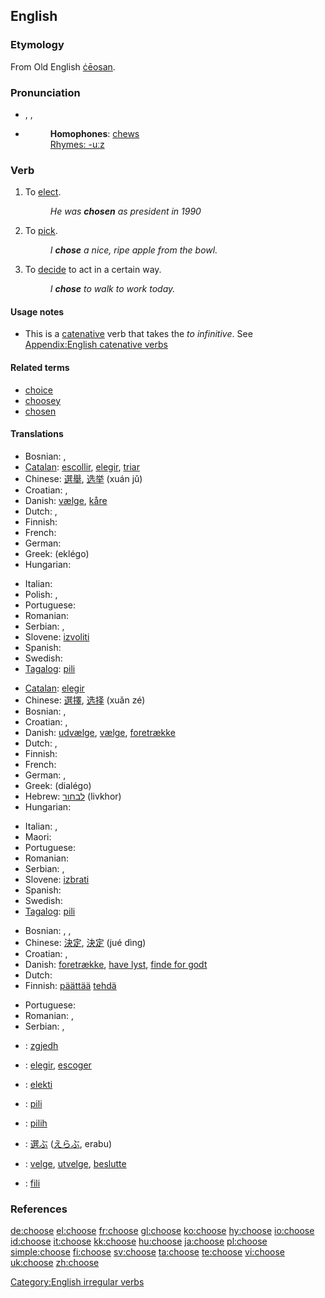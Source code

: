 ==English==

===Etymology===
From Old English [[ceosan|ċēosan]].

===Pronunciation===
*{{AHD|cho͞oz}}, {{IPA|/tʃuːz/}}, {{SAMPA|/tSu:z/}}
*{{audio|en-us-choose.ogg|Audio (US)}}
*: '''Homophones''': [[chew]]s
*: [[Rhymes:English:-uːz|Rhymes: -uːz]]

===Verb===
{{en-verb|chooses|choosing|chose|chosen}}

# To [[elect]].
#: ''He was '''chosen''' as president in 1990''
# To [[pick]].
#: ''I '''chose''' a nice, ripe apple from the bowl.''
# To [[decide]] to act in a certain way.
#: ''I '''chose''' to walk to work today.''

====Usage notes====
* This is a [[catenative]] verb that takes the ''to infinitive''. See [[Appendix:English catenative verbs]]

====Related terms====
*[[choice]]
*[[choosey]]
*[[chosen]]

====Translations====
{{trans-top|to elect}}
* Bosnian: {{t|bs|izabrati}}, {{t|bs|odabrati}}
* [[Catalan]]: [[escollir]], [[elegir]], [[triar]]
* Chinese: [[選舉]], [[选举]] (xuán jǔ)
* Croatian: {{t|hr|izabrati}}, {{t|hr|odabrati}}
* Danish: [[vælge]], [[kåre]]
* Dutch: {{t+|nl|kiezen}}, {{t+|nl|verkiezen}}
* Finnish: {{t+|fi|valita}}
* French: {{t+|fr|choisir}}
* German: {{t+|de|wählen}}
* Greek: {{t+|el|εκλέγω|sc=Grek}} (eklégo)
* Hungarian: {{t|hu|megválaszt}}
{{trans-mid}}
* Italian: {{t+|it|eleggere}}
* Polish: {{t+|pl|wybierać}}, {{t-|pl|wybrać}}
* Portuguese: {{t-|pt|escolher}}
* Romanian: {{t-|ro|alege}}
* Serbian: {{t|sr|izabrati}}, {{t|sr|odabrati}}
* Slovene: [[izvoliti]]
* Spanish: {{t+|es|elegir}}
* Swedish: {{t+|sv|välja}}
* [[Tagalog]]: [[pili]]
{{trans-bottom}}

{{trans-top|to pick}}
* [[Catalan]]: [[elegir]]
* Chinese: [[選擇]], [[选择]] (xuǎn zé)
* Bosnian: {{t|bs|izabrati}}, {{t|bs|odabrati}}
* Croatian: {{t|hr|izabrati}}, {{t|hr|odabrati}}
* Danish: [[udvælge]], [[vælge]], [[foretrække]]
* Dutch: {{t+|nl|kiezen}}, {{t+|nl|uitkiezen}}
* Finnish: {{t+|fi|valita}}
* French: {{t+|fr|choisir}}
* German: {{t-|de|auswählen}}, {{t+|de|wählen}}
* Greek: {{t+|el|διαλέγω|sc=Grek}} (dialégo)
* Hebrew: [[לבחור]] (livkhor)
* Hungarian: {{t|hu|kiválaszt}}
{{trans-mid}}
* Italian: {{t+|it|scegliere}}, {{t+|it|selezionare}}
* Maori: {{t-|mi|whiri|xs=Maori}}
* Portuguese: {{t-|pt|escolher}}
* Romanian: {{t-|ro|alege}}
* Serbian: {{t|sr|izabrati}}, {{t|sr|odabrati}}
* Slovene: [[izbrati]]
* Spanish: {{t-|es|escoger}}
* Swedish: {{t+|sv|välja}}
* [[Tagalog]]: [[pili]]
{{trans-bottom}}

{{trans-top|to decide to act in a certain way}}
* Bosnian: {{t|bs|odlučiti}}, {{t|bs|odabrati}}, 
* Chinese: [[決定]], [[決定]] (jué dìng)
* Croatian: {{t|hr|odlučiti}}, {{t|hr|odabrati}}
* Danish: [[foretrække]], [[have lyst]], [[finde for godt]]
* Dutch: {{t+|nl|kiezen}}
* Finnish: [[päättää]] [[tehdä]]
{{trans-mid}}
* Portuguese: {{t-|pt|escolher}}
* Romanian: {{t-|ro|vrea}}, {{t-|ro|prefera}}
* Serbian: {{t|sr|odlučiti}}, {{t|sr|odabrati}}
{{trans-bottom}}

{{checktrans-top}}
*{{ttbc|Albanian}}: [[zgjedh]]
*{{ttbc|Español}}: [[elegir]], [[escoger]]
*{{ttbc|Esperanto}}: [[elekti]]
{{checktrans-mid}}
*{{ttbc|Ilocano}}: [[pili]]
*{{ttbc|Indonesian}}: [[pilih]]
*{{ttbc|Japanese}}: [[選ぶ]] ([[えらぶ]], erabu)
*{{ttbc|Norwegian}}: [[velge]], [[utvelge]], [[beslutte]]
*{{ttbc|Tongan}}: [[fili]]
{{checktrans-bottom}}

===References===
{{R:Century 1911}}
{{R:Webster 1913}}

[[Category:English irregular verbs]]

[[de:choose]]
[[el:choose]]
[[fr:choose]]
[[gl:choose]]
[[ko:choose]]
[[hy:choose]]
[[io:choose]]
[[id:choose]]
[[it:choose]]
[[kk:choose]]
[[hu:choose]]
[[ja:choose]]
[[pl:choose]]
[[simple:choose]]
[[fi:choose]]
[[sv:choose]]
[[ta:choose]]
[[te:choose]]
[[vi:choose]]
[[uk:choose]]
[[zh:choose]]